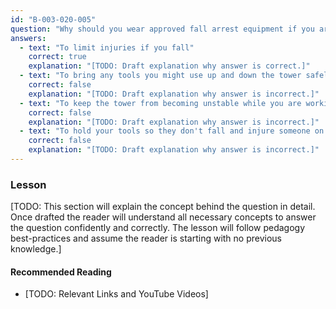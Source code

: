 ```yaml
---
id: "B-003-020-005"
question: "Why should you wear approved fall arrest equipment if you are working on an antenna tower?"
answers:
  - text: "To limit injuries if you fall"
    correct: true
    explanation: "[TODO: Draft explanation why answer is correct.]"
  - text: "To bring any tools you might use up and down the tower safely"
    correct: false
    explanation: "[TODO: Draft explanation why answer is incorrect.]"
  - text: "To keep the tower from becoming unstable while you are working"
    correct: false
    explanation: "[TODO: Draft explanation why answer is incorrect.]"
  - text: "To hold your tools so they don't fall and injure someone on the ground"
    correct: false
    explanation: "[TODO: Draft explanation why answer is incorrect.]"
---
```


### Lesson

[TODO: This section will explain the concept behind the question in detail. Once drafted the reader will understand all necessary concepts to answer the question confidently and correctly. The lesson will follow pedagogy best-practices and assume the reader is starting with no previous knowledge.]

#### Recommended Reading

- [TODO: Relevant Links and YouTube Videos]
